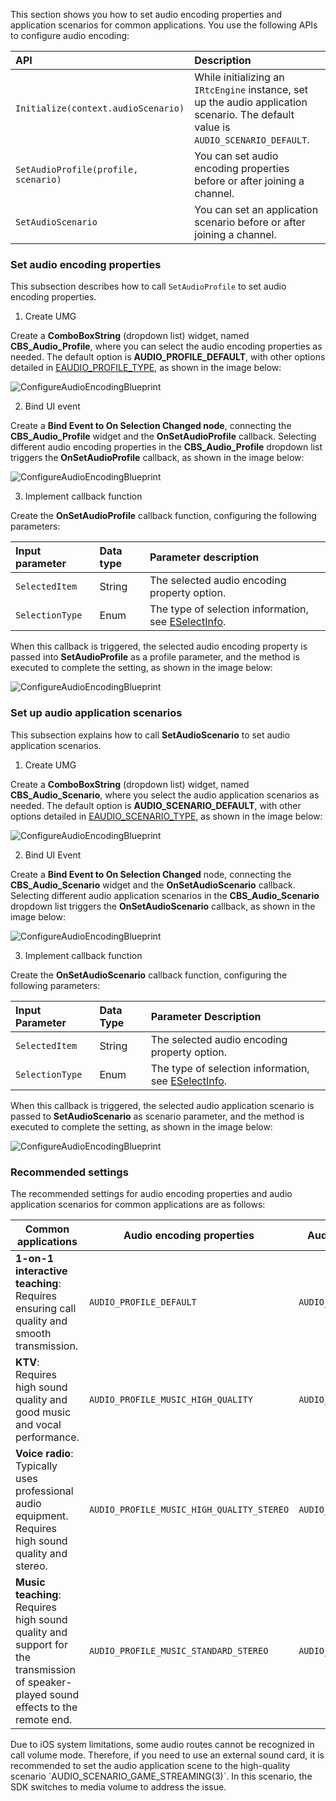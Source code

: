 <PlatformWrapper platform="blueprint">

This section shows you how to set audio encoding properties and application scenarios for common applications. You use the following APIs to configure audio encoding:

| API | Description |
|:--- |:----------- |
| `Initialize(context.audioScenario)` | While initializing  an `IRtcEngine` instance, set up the audio application scenario. The default value is `AUDIO_SCENARIO_DEFAULT`. |
| `SetAudioProfile(profile, scenario)`   | You can set audio encoding properties before or after joining a channel. |
| `SetAudioScenario`           | You can set an application scenario before or after joining a channel. |

### Set audio encoding properties
This subsection describes how to call `SetAudioProfile` to set audio encoding properties.

1. Create UMG

Create a **ComboBoxString** (dropdown list) widget, named **CBS_Audio_Profile**, where you can select the audio encoding properties as needed. The default option is **AUDIO_PROFILE_DEFAULT**, with other options detailed in [EAUDIO_PROFILE_TYPE](https://api-ref.agora.io/en/video-sdk/blueprint/4.x/API/enum_audioscenariotype.html), as shown in the image below:

![ConfigureAudioEncodingBlueprint](/images/video-sdk/configure_audio_encoding_implementation_blueprint-1.png)

2. Bind UI event

Create a **Bind Event to On Selection Changed node**, connecting the **CBS_Audio_Profile** widget and the **OnSetAudioProfile** callback. Selecting different audio encoding properties in the **CBS_Audio_Profile** dropdown list triggers the **OnSetAudioProfile** callback, as shown in the image below:

![ConfigureAudioEncodingBlueprint](/images/video-sdk/configure_audio_encoding_implementation_blueprint-2.png)

3. Implement callback function

Create the **OnSetAudioProfile** callback function, configuring the following parameters:
    
| Input parameter | Data type | Parameter description |
|:-------------- |:--------- |:--------------------- |
| `SelectedItem` | String | The selected audio encoding property option. |
| `SelectionType` | Enum | The type of selection information, see [ESelectInfo](https://docs.unrealengine.com/4.26/en-US/API/Runtime/SlateCore/Types/ESelectInfo__Type/). |

When this callback is triggered, the selected audio encoding property is passed into **SetAudioProfile** as a profile parameter, and the method is executed to complete the setting, as shown in the image below:

![ConfigureAudioEncodingBlueprint](/images/video-sdk/configure_audio_encoding_implementation_blueprint-3.png)

### Set up audio application scenarios
This subsection explains how to call **SetAudioScenario** to set audio application scenarios.

1. Create UMG

Create a **ComboBoxString** (dropdown list) widget, named **CBS_Audio_Scenario**, where you select the audio application scenarios as needed. The default option is **AUDIO_SCENARIO_DEFAULT**, with other options detailed in [EAUDIO_SCENARIO_TYPE](https://api-ref.agora.io/en/video-sdk/blueprint/4.x/API/enum_audioscenariotype.html), as shown in the image below:

![ConfigureAudioEncodingBlueprint](/images/video-sdk/configure_audio_encoding_implementation_blueprint-4.png)

2. Bind UI Event

Create a **Bind Event to On Selection Changed** node, connecting the **CBS_Audio_Scenario** widget and the **OnSetAudioScenario** callback. Selecting different audio application scenarios in the **CBS_Audio_Scenario** dropdown list triggers the **OnSetAudioScenario** callback, as shown in the image below:

![ConfigureAudioEncodingBlueprint](/images/video-sdk/configure_audio_encoding_implementation_blueprint-5.png)

3. Implement callback function

Create the **OnSetAudioScenario** callback function, configuring the following parameters:
    
| Input Parameter | Data Type | Parameter Description |
|:-------------- |:--------- |:--------------------- |
| `SelectedItem` | String | The selected audio encoding property option. |
| `SelectionType` | Enum | The type of selection information, see [ESelectInfo](https://docs.unrealengine.com/4.26/en-US/API/Runtime/SlateCore/Types/ESelectInfo__Type/). |

When this callback is triggered, the selected audio application scenario is passed to **SetAudioScenario** as scenario parameter, and the method is executed to complete the setting, as shown in the image below:

![ConfigureAudioEncodingBlueprint](/images/video-sdk/configure_audio_encoding_implementation_blueprint-6.png)

### Recommended settings
The recommended settings for audio encoding properties and audio application scenarios for common applications are as follows:

| Common applications     | Audio encoding properties         | Audio application scenario    |
|-------------------------|-----------------------------------|-------------------------------|
| **1-on-1 interactive teaching**: Requires ensuring call quality and smooth transmission. | `AUDIO_PROFILE_DEFAULT`         | `AUDIO_SCENARIO_DEFAULT`      |
| **KTV**: Requires high sound quality and good music and vocal performance. | `AUDIO_PROFILE_MUSIC_HIGH_QUALITY` | `AUDIO_SCENARIO_GAME_STREAMING` |
| **Voice radio**: Typically uses professional audio equipment. Requires high sound quality and stereo. | `AUDIO_PROFILE_MUSIC_HIGH_QUALITY_STEREO` | `AUDIO_SCENARIO_GAME_STREAMING` |
| **Music teaching**: Requires high sound quality and support for the transmission of speaker-played sound effects to the remote end. | `AUDIO_PROFILE_MUSIC_STANDARD_STEREO` | `AUDIO_SCENARIO_GAME_STREAMING` |

<Admonition type="info" title="Information">
Due to iOS system limitations, some audio routes cannot be recognized in call volume mode. Therefore, if you need to use an external sound card, it is recommended to set the audio application scene to the high-quality scenario `AUDIO_SCENARIO_GAME_STREAMING(3)`. In this scenario, the SDK switches to media volume to address the issue.
</Admonition>

</PlatformWrapper>